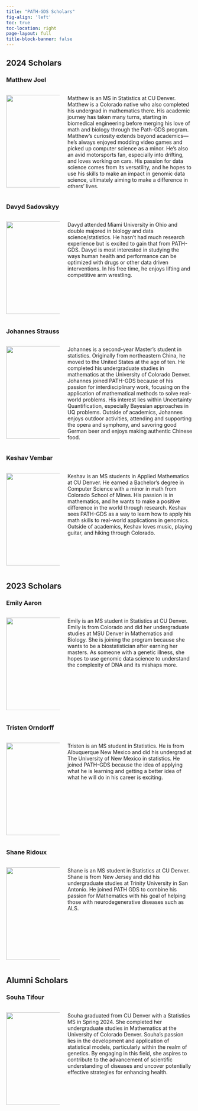 ```yaml
---
title: "PATH-GDS Scholars"
fig-align: 'left'
toc: true
toc-location: right
page-layout: full
title-block-banner: false
---
```


## 2024 Scholars

### Matthew Joel

::: columns
::: {.column width="30%"}

![](scholars/joel.png){width=250px}
:::

::: {.column width="70%"}

Matthew is an MS in Statistics at CU Denver. Matthew is a Colorado native who also completed his undergrad in mathematics there. His academic journey has taken many turns, starting in biomedical engineering before merging his love of math and biology through the Path-GDS program. Matthew's curiosity extends beyond academics—he's always enjoyed modding video games and picked up computer science as a minor. He’s also an avid motorsports fan, especially into drifting, and loves working on cars. His passion for data science comes from its versatility, and he hopes to use his skills to make an impact in genomic data science, ultimately aiming to make a difference in others' lives. 

:::
:::

### Davyd Sadovskyy

::: columns
::: {.column width="30%"}

![](scholars/sadovskyy.png){width=250px}
:::

::: {.column width="70%"}

Davyd attended Miami University in Ohio and double majored in biology and data science/statistics. He hasn’t had much research experience but is excited to gain that from PATH-GDS. Davyd is most interested in studying the ways human health and performance can be optimized with drugs or other data driven interventions. In his free time, he enjoys lifting and competitive arm wrestling.

:::
:::


### Johannes Strauss

::: columns
::: {.column width="30%"}

![](scholars/strauss.png){width=250px}
:::

::: {.column width="70%"}
Johannes is a second-year Master's student in statistics. Originally from northeastern China, he moved to the United States at the age of ten. He completed his undergraduate studies in mathematics at the University of Colorado Denver. Johannes joined PATH-GDS because of his passion for interdisciplinary work, focusing on the application of mathematical methods to solve real-world problems. His interest lies within Uncertainty Quantification, especially Bayesian approaches in UQ problems. Outside of academics, Johannes enjoys outdoor activities, attending and supporting the opera and symphony, and savoring good German beer and enjoys making authentic Chinese food. 
:::
:::

### Keshav Vembar

::: columns
::: {.column width="30%"}

![](scholars/vembar.png){width=250px}
:::

::: {.column width="70%"}
Keshav is an MS students in Applied Mathematics at CU Denver. He earned a Bachelor's degree in Computer Science with a minor in math from Colorado School of Mines. His passion is in mathematics, and he wants to make a positive difference in the world through research. Keshav sees PATH-GDS as a way to learn how to apply his math skills to real-world applications in genomics. Outside of academics, Keshav loves music, playing guitar, and hiking through Colorado. 
:::
:::

## 2023 Scholars

### Emily Aaron

::: columns
::: {.column width="30%"}

![](scholars/aaron.png){width=250px}
:::

::: {.column width="70%"}
Emily is an MS student in Statistics at CU Denver. Emily is from Colorado and did her undergraduate studies at MSU Denver in Mathematics and Biology. She is joining the program because she wants to be a biostatistician after earning her masters. As someone with a genetic illness, she hopes to use genomic data science to understand the complexity of DNA and its mishaps more.
:::
:::

### Tristen Orndorff

::: columns
::: {.column width="30%"}

![](scholars/orndorff.png){width=250px}
:::

::: {.column width="70%"}
Tristen is an MS student in Statistics. He is from Albuquerque New Mexico and did his undergrad at The University of New Mexico in statistics.  He joined PATH-GDS because the idea of applying what he is learning and getting a better idea of what he will do in his career is exciting. 
:::
:::

### Shane Ridoux

::: columns
::: {.column width="30%"}

![](scholars/ridoux.png){width=250px}
:::

::: {.column width="70%"}
Shane is an MS student in Statistics at CU Denver.  Shane is from New Jersey and did his undergraduate studies at Trinity University in San Antonio. He joined PATH GDS to combine his passion for Mathematics with his goal of helping those with neurodegenerative diseases such as ALS.
:::
:::

## Alumni Scholars

### Souha Tifour

::: columns
::: {.column width="30%"}

![](scholars/tifour.png){width=250px}
:::

::: {.column width="70%"}
Souha graduated from CU Denver with a Statistics MS in Spring 2024. She completed her undergraduate studies in Mathematics at the University of Colorado Denver. Souha’s passion lies in the development and application of statistical models, particularly within the realm of genetics. By engaging in this field, she aspires to contribute to the advancement of scientific understanding of diseases and uncover potentially effective strategies for enhancing health. 
:::
:::
